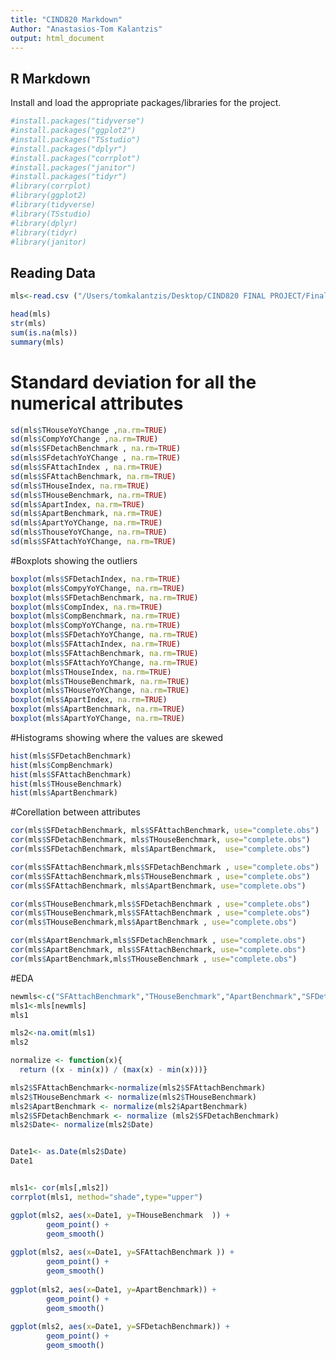 ```yaml
---
title: "CIND820 Markdown"
Author: "Anastasios-Tom Kalantzis"
output: html_document
---
```


## R Markdown
Install and load the appropriate packages/libraries for the project.

```r
#install.packages("tidyverse")
#install.packages("ggplot2")
#install.packages("TSstudio")
#install.packages("dplyr")
#install.packages("corrplot")
#install.packages("janitor")
#install.packages("tidyr")
#library(corrplot)
#library(ggplot2)
#library(tidyverse)
#library(TSstudio)
#library(dplyr)
#library(tidyr)
#library(janitor)

```

## Reading Data

```r
mls<-read.csv ("/Users/tomkalantzis/Desktop/CIND820 FINAL PROJECT/Final Project/MLS.csv",header=TRUE)
```


```r
head(mls)
str(mls)
sum(is.na(mls))
summary(mls)
```
# Standard deviation for all the numerical attributes 
```r
sd(mls$THouseYoYChange ,na.rm=TRUE)
sd(mls$CompYoYChange ,na.rm=TRUE)
sd(mls$SFDetachBenchmark , na.rm=TRUE)
sd(mls$SFdetachYoYChange , na.rm=TRUE)
sd(mls$SFAttachIndex , na.rm=TRUE)
sd(mls$SFAttachBenchmark, na.rm=TRUE)
sd(mls$THouseIndex, na.rm=TRUE)
sd(mls$THouseBenchmark, na.rm=TRUE)
sd(mls$ApartIndex, na.rm=TRUE)
sd(mls$ApartBenchmark, na.rm=TRUE)
sd(mls$ApartYoYChange, na.rm=TRUE)
sd(mls$ThouseYoYChange, na.rm=TRUE)
sd(mls$SFAttachYoYChange, na.rm=TRUE)

```
#Boxplots showing the outliers
```r
boxplot(mls$SFDetachIndex, na.rm=TRUE)
boxplot(mls$CompyYoYChange, na.rm=TRUE)
boxplot(mls$SFDetachBenchmark, na.rm=TRUE)
boxplot(mls$CompIndex, na.rm=TRUE)
boxplot(mls$CompBenchmark, na.rm=TRUE)
boxplot(mls$CompYoYChange, na.rm=TRUE)
boxplot(mls$SFDetachYoYChange, na.rm=TRUE)
boxplot(mls$SFAttachIndex, na.rm=TRUE)
boxplot(mls$SFAttachBenchmark, na.rm=TRUE)
boxplot(mls$SFAttachYoYChange, na.rm=TRUE)
boxplot(mls$THouseIndex, na.rm=TRUE)
boxplot(mls$THouseBenchmark, na.rm=TRUE)
boxplot(mls$THouseYoYChange, na.rm=TRUE)
boxplot(mls$ApartIndex, na.rm=TRUE)
boxplot(mls$ApartBenchmark, na.rm=TRUE)
boxplot(mls$ApartYoYChange, na.rm=TRUE)
```
#Histograms showing where the values are skewed 
```r
hist(mls$SFDetachBenchmark)
hist(mls$CompBenchmark)
hist(mls$SFAttachBenchmark)
hist(mls$THouseBenchmark)
hist(mls$ApartBenchmark)
```
#Corellation between attributes 
```r
cor(mls$SFDetachBenchmark, mls$SFAttachBenchmark, use="complete.obs")
cor(mls$SFDetachBenchmark, mls$THouseBenchmark, use="complete.obs")
cor(mls$SFDetachBenchmark, mls$ApartBenchmark,  use="complete.obs")

cor(mls$SFAttachBenchmark,mls$SFDetachBenchmark , use="complete.obs")
cor(mls$SFAttachBenchmark,mls$THouseBenchmark , use="complete.obs")
cor(mls$SFAttachBenchmark, mls$ApartBenchmark, use="complete.obs")

cor(mls$THouseBenchmark,mls$SFDetachBenchmark , use="complete.obs")
cor(mls$THouseBenchmark,mls$SFAttachBenchmark , use="complete.obs")
cor(mls$THouseBenchmark,mls$ApartBenchmark , use="complete.obs")

cor(mls$ApartBenchmark,mls$SFDetachBenchmark , use="complete.obs")
cor(mls$ApartBenchmark, mls$SFAttachBenchmark, use="complete.obs")
cor(mls$ApartBenchmark,mls$THouseBenchmark , use="complete.obs")

```
#EDA
```r
newmls<-c("SFAttachBenchmark","THouseBenchmark","ApartBenchmark","SFDetachBenchmark","Date")
mls1<-mls[newmls]
mls1

mls2<-na.omit(mls1)
mls2

normalize <- function(x){
  return ((x - min(x)) / (max(x) - min(x)))}

mls2$SFAttachBenchmark<-normalize(mls2$SFAttachBenchmark)
mls2$THouseBenchmark <- normalize(mls2$THouseBenchmark)
mls2$ApartBenchmark <- normalize(mls2$ApartBenchmark) 
mls2$SFDetachBenchmark <- normalize (mls2$SFDetachBenchmark)
mls2$Date<- normalize(mls2$Date)


Date1<- as.Date(mls2$Date)
Date1


mls1<- cor(mls[,mls2])
corrplot(mls1, method="shade",type="upper")

ggplot(mls2, aes(x=Date1, y=THouseBenchmark  )) + 
        geom_point() +
        geom_smooth()
        
ggplot(mls2, aes(x=Date1, y=SFAttachBenchmark )) + 
        geom_point() +
        geom_smooth()
        
ggplot(mls2, aes(x=Date1, y=ApartBenchmark)) + 
        geom_point() +
        geom_smooth()
        
ggplot(mls2, aes(x=Date1, y=SFDetachBenchmark)) + 
        geom_point() +
        geom_smooth()
```